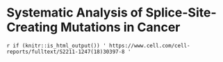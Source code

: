 # Systematic Analysis of Splice-Site-Creating Mutations in Cancer {#scm}

\includepdf[pages=-, scale=1]{articles/jayasinghe_2018.pdf}

`r if (knitr::is_html_output()) '
https://www.cell.com/cell-reports/fulltext/S2211-1247(18)30397-8
'`